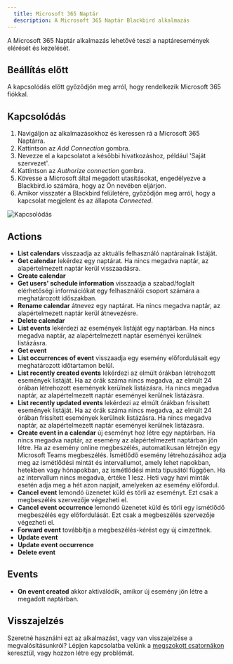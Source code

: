 ```yaml
---
  title: Microsoft 365 Naptár
  description: A Microsoft 365 Naptár Blackbird alkalmazás
---
```


<LinkCard title="Megtekintés a Githubon" target="_blank" href="https://github.com/bb-io/Microsoft365Calendar" icon="github" />

A Microsoft 365 Naptár alkalmazás lehetővé teszi a naptáresemények elérését és kezelését.

## Beállítás előtt

A kapcsolódás előtt győződjön meg arról, hogy rendelkezik Microsoft 365 fiókkal.

## Kapcsolódás

1. Navigáljon az alkalmazásokhoz és keressen rá a Microsoft 365 Naptárra.
2. Kattintson az _Add Connection_ gombra.
3. Nevezze el a kapcsolatot a későbbi hivatkozáshoz, például 'Saját szervezet'.
4. Kattintson az _Authorize connection_ gombra.
5. Kövesse a Microsoft által megadott utasításokat, engedélyezve a Blackbird.io számára, hogy az Ön nevében eljárjon.
6. Amikor visszatér a Blackbird felületére, győződjön meg arról, hogy a kapcsolat megjelent és az állapota _Connected_.

![Kapcsolódás](https://raw.githubusercontent.com/bb-io/Microsoft365Calendar/main/image/README/connecting.png)

## Actions

- **List calendars** visszaadja az aktuális felhasználó naptárainak listáját.
- **Get calendar** lekérdez egy naptárat. Ha nincs megadva naptár, az alapértelmezett naptár kerül visszaadásra.
- **Create calendar**
- **Get users' schedule information** visszaadja a szabad/foglalt elérhetőségi információkat egy felhasználói csoport számára a meghatározott időszakban.
- **Rename calendar** átnevez egy naptárat. Ha nincs megadva naptár, az alapértelmezett naptár kerül átnevezésre.
- **Delete calendar**
- **List events** lekérdezi az események listáját egy naptárban. Ha nincs megadva naptár, az alapértelmezett naptár eseményei kerülnek listázásra.
- **Get event**
- **List occurrences of event** visszaadja egy esemény előfordulásait egy meghatározott időtartamon belül.
- **List recently created events** lekérdezi az elmúlt órákban létrehozott események listáját. Ha az órák száma nincs megadva, az elmúlt 24 órában létrehozott események kerülnek listázásra. Ha nincs megadva naptár, az alapértelmezett naptár eseményei kerülnek listázásra.
- **List recently updated events** lekérdezi az elmúlt órákban frissített események listáját. Ha az órák száma nincs megadva, az elmúlt 24 órában frissített események kerülnek listázásra. Ha nincs megadva naptár, az alapértelmezett naptár eseményei kerülnek listázásra.
- **Create event in a calendar** új eseményt hoz létre egy naptárban. Ha nincs megadva naptár, az esemény az alapértelmezett naptárban jön létre. Ha az esemény online megbeszélés, automatikusan létrejön egy Microsoft Teams megbeszélés. Ismétlődő esemény létrehozásához adja meg az ismétlődési mintát és intervallumot, amely lehet napokban, hetekben vagy hónapokban, az ismétlődési minta típusától függően. Ha az intervallum nincs megadva, értéke 1 lesz. Heti vagy havi minták esetén adja meg a hét azon napjait, amelyeken az esemény előfordul.
- **Cancel event** lemondó üzenetet küld és törli az eseményt. Ezt csak a megbeszélés szervezője végezheti el.
- **Cancel event occurrence** lemondó üzenetet küld és törli egy ismétlődő megbeszélés egy előfordulását. Ezt csak a megbeszélés szervezője végezheti el.
- **Forward event** továbbítja a megbeszélés-kérést egy új címzettnek.
- **Update event**
- **Update event occurrence**
- **Delete event**

## Events

- **On event created** akkor aktiválódik, amikor új esemény jön létre a megadott naptárban.

## Visszajelzés

Szeretné használni ezt az alkalmazást, vagy van visszajelzése a megvalósításunkról? Lépjen kapcsolatba velünk a [megszokott csatornákon](https://www.blackbird.io/) keresztül, vagy hozzon létre egy problémát.